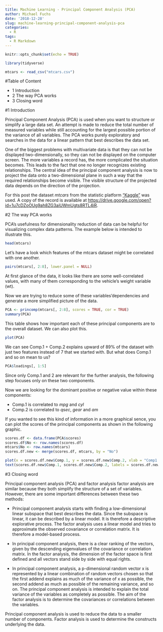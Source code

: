 ```yaml
---
title: Machine Learning - Principal Component Analysis (PCA)
author: Michael Fuchs
date: '2018-12-28'
slug: machine-learning-principal-component-analysis-pca
categories:
  - R
tags:
  - R Markdown
---
```


```r
knitr::opts_chunk$set(echo = TRUE)
```


```r
library(tidyverse)
```
```r
mtcars <- read_csv("mtcars.csv")
```


#Table of Content

+ 1 Introduction
+ 2 The way PCA works
+ 3 Closing word



#1 Introduction

Principal Component Analysis (PCA) is used when you want to structure or simplify a large data set. An attempt is made to reduce the total number of measured variables while still accounting for the largest possible portion of the variance of all variables. The PCA works purely exploratory and searches in the data for a linear pattern that best describes the data set.


One of the biggest problems with multivariate data is that they can not be displayed two-dimensionally, so they can not be displayed on the computer screen. The more variables a record has, the more complicated the situation becomes. This leads to the fact that one no longer recognizes existing relationships. The central idea of the principal component analysis is now to project the data onto a two-dimensional plane in such a way that the required relationships become visible. The visible structure of the projected data depends on the direction of the projection.

For this post the dataset *mtcars* from the statistic platform ["Kaggle"](https://www.kaggle.com) was used. A copy of the record is available at  <https://drive.google.com/open?id=1u7cDZoOUg9ah8ZG3aiUWmUgts8RTL4iR>.


#2 The way PCA works

PCA's usefulness for dimensionality reduction of data can be helpful for visualizing complex data patterns. The example below is intended to illustrate this.


```r
head(mtcars)
```

Let's have a look which features of the mtcars dataset might be correlated with one another. 

```r
pairs(mtcars[, 2:8], lower.panel = NULL)
```

At first glance of the data, it looks like there are some well-correlated values, with many of them corresponding to the vehicle's weight variable (wt). 

Now we are trying to reduce some of these variables'dependencies and generate a more simplified picture of the data. 

```r
PCA <- princomp(mtcars[, 2:8], scores = TRUE, cor = TRUE)
summary(PCA)
```

This table shows how important each of these principal components are to the overall dataset. We can also plot this.

```r
plot(PCA)
```

We can see Comp.1 + Comp.2 explains upward of 89% of the dataset with just two features instead of 7 that we started with. But what does Comp.1 and so on mean to us?

```r
PCA$loadings[, 1:5]
```

Since only Comp.1 and 2 are relevant for the further analysis, the following step focuses only on these two components.

Now we are looking for the dominant positive or negative value within these components:

+ Comp.1 is correlated to *mpg* and *cyl*
+ Comp.2 is correlated to *qsec*, *gear* and *am*


If you wanted to see this kind of information in a more graphical sence, you can plot the scores of the principal components as shown in the following graphic.

```r
scores.df <- data.frame(PCA$scores)
scores.df$No <- row.names(scores.df)
mtcars$No <- row.names(mtcars)
scores.df.new <- merge(scores.df, mtcars, by = "No")
```


```r
plot(x = scores.df.new$Comp.1, y = scores.df.new$Comp.2, xlab = "Comp1 (mpg, cyl)", ylab = "Comp2 (qsec, gear, am)")
text(scores.df.new$Comp.1, scores.df.new$Comp.2, labels = scores.df.new$X1, cex = 0.7, pos = 3)
```


#3 Closing word


Principal component analysis (PCA) and factor analysis factor analysis are similar because they both simplify the structure of a set of variables. However, there are some important differences between these two methods:

+ Principal component analysis starts with finding a low-dimensional linear subspace that best describes the data. Since the subspace is linear, it can be described by a linear model. It is therefore a descriptive explorative process. The factor analysis uses a linear model and tries to approximate the observed covariance or correlation matrix. It is therefore a model-based process.

+ In principal component analysis, there is a clear ranking of the vectors, given by the descending eigenvalues of the covariance or correlation matrix. In the factor analysis, the dimension of the factor space is first defined and all vectors stand side by side with equal rights.

+ In principal component analysis, a p-dimensional random vector x is represented by a linear combination of random vectors chosen so that the first addend explains as much of the variance of x as possible, the second addend as much as possible of the remaining variance, and so on. The principal component analysis is intended to explain the total variance of the variables as completely as possible. The aim of the factor analysis is to determine the covariances or correlations between the variables.


Principal component analysis is used to reduce the data to a smaller number of components. Factor analysis is used to determine the constructs underlying the data.




